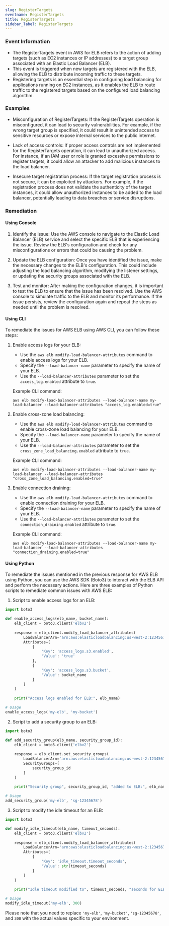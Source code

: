 ```yaml
--- 
slug: RegisterTargets
eventname: RegisterTargets
title: RegisterTargets
sidebar_label: RegisterTargets
---
```

                       
### Event Information

- The RegisterTargets event in AWS for ELB refers to the action of adding targets (such as EC2 instances or IP addresses) to a target group associated with an Elastic Load Balancer (ELB).
- This event is triggered when new targets are registered with the ELB, allowing the ELB to distribute incoming traffic to these targets.
- Registering targets is an essential step in configuring load balancing for applications running on EC2 instances, as it enables the ELB to route traffic to the registered targets based on the configured load balancing algorithm.


### Examples

- Misconfiguration of RegisterTargets: If the RegisterTargets operation is misconfigured, it can lead to security vulnerabilities. For example, if the wrong target group is specified, it could result in unintended access to sensitive resources or expose internal services to the public internet.

- Lack of access controls: If proper access controls are not implemented for the RegisterTargets operation, it can lead to unauthorized access. For instance, if an IAM user or role is granted excessive permissions to register targets, it could allow an attacker to add malicious instances to the load balancer.

- Insecure target registration process: If the target registration process is not secure, it can be exploited by attackers. For example, if the registration process does not validate the authenticity of the target instances, it could allow unauthorized instances to be added to the load balancer, potentially leading to data breaches or service disruptions.

### Remediation

#### Using Console

1. Identify the issue: Use the AWS console to navigate to the Elastic Load Balancer (ELB) service and select the specific ELB that is experiencing the issue. Review the ELB's configuration and check for any misconfigurations or errors that could be causing the problem.

2. Update the ELB configuration: Once you have identified the issue, make the necessary changes to the ELB's configuration. This could include adjusting the load balancing algorithm, modifying the listener settings, or updating the security groups associated with the ELB.

3. Test and monitor: After making the configuration changes, it is important to test the ELB to ensure that the issue has been resolved. Use the AWS console to simulate traffic to the ELB and monitor its performance. If the issue persists, review the configuration again and repeat the steps as needed until the problem is resolved.

#### Using CLI

To remediate the issues for AWS ELB using AWS CLI, you can follow these steps:

1. Enable access logs for your ELB:
   - Use the `aws elb modify-load-balancer-attributes` command to enable access logs for your ELB.
   - Specify the `--load-balancer-name` parameter to specify the name of your ELB.
   - Use the `--load-balancer-attributes` parameter to set the `access_log.enabled` attribute to `true`.

   Example CLI command:
   ```
   aws elb modify-load-balancer-attributes --load-balancer-name my-load-balancer --load-balancer-attributes "access_log.enabled=true"
   ```

2. Enable cross-zone load balancing:
   - Use the `aws elb modify-load-balancer-attributes` command to enable cross-zone load balancing for your ELB.
   - Specify the `--load-balancer-name` parameter to specify the name of your ELB.
   - Use the `--load-balancer-attributes` parameter to set the `cross_zone_load_balancing.enabled` attribute to `true`.

   Example CLI command:
   ```
   aws elb modify-load-balancer-attributes --load-balancer-name my-load-balancer --load-balancer-attributes "cross_zone_load_balancing.enabled=true"
   ```

3. Enable connection draining:
   - Use the `aws elb modify-load-balancer-attributes` command to enable connection draining for your ELB.
   - Specify the `--load-balancer-name` parameter to specify the name of your ELB.
   - Use the `--load-balancer-attributes` parameter to set the `connection_draining.enabled` attribute to `true`.

   Example CLI command:
   ```
   aws elb modify-load-balancer-attributes --load-balancer-name my-load-balancer --load-balancer-attributes "connection_draining.enabled=true"
   ```

#### Using Python

To remediate the issues mentioned in the previous response for AWS ELB using Python, you can use the AWS SDK (Boto3) to interact with the ELB API and perform the necessary actions. Here are three examples of Python scripts to remediate common issues with AWS ELB:

1. Script to enable access logs for an ELB:
```python
import boto3

def enable_access_logs(elb_name, bucket_name):
    elb_client = boto3.client('elbv2')
    
    response = elb_client.modify_load_balancer_attributes(
        LoadBalancerArn='arn:aws:elasticloadbalancing:us-west-2:123456789012:loadbalancer/app/' + elb_name + '/1234567890abcdef',
        Attributes=[
            {
                'Key': 'access_logs.s3.enabled',
                'Value': 'true'
            },
            {
                'Key': 'access_logs.s3.bucket',
                'Value': bucket_name
            }
        ]
    )
    
    print("Access logs enabled for ELB:", elb_name)

# Usage
enable_access_logs('my-elb', 'my-bucket')
```

2. Script to add a security group to an ELB:
```python
import boto3

def add_security_group(elb_name, security_group_id):
    elb_client = boto3.client('elbv2')
    
    response = elb_client.set_security_groups(
        LoadBalancerArn='arn:aws:elasticloadbalancing:us-west-2:123456789012:loadbalancer/app/' + elb_name + '/1234567890abcdef',
        SecurityGroups=[
            security_group_id
        ]
    )
    
    print("Security group", security_group_id, "added to ELB:", elb_name)

# Usage
add_security_group('my-elb', 'sg-12345678')
```

3. Script to modify the idle timeout for an ELB:
```python
import boto3

def modify_idle_timeout(elb_name, timeout_seconds):
    elb_client = boto3.client('elbv2')
    
    response = elb_client.modify_load_balancer_attributes(
        LoadBalancerArn='arn:aws:elasticloadbalancing:us-west-2:123456789012:loadbalancer/app/' + elb_name + '/1234567890abcdef',
        Attributes=[
            {
                'Key': 'idle_timeout.timeout_seconds',
                'Value': str(timeout_seconds)
            }
        ]
    )
    
    print("Idle timeout modified to", timeout_seconds, "seconds for ELB:", elb_name)

# Usage
modify_idle_timeout('my-elb', 300)
```

Please note that you need to replace `'my-elb'`, `'my-bucket'`, `'sg-12345678'`, and `300` with the actual values specific to your environment.


 